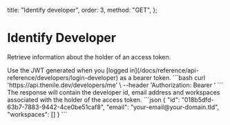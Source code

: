   title: "Identify developer",
  order: 3,
  method: "GET",
};

# Identify Developer

Retrieve information about the holder of an access token.

<Row>
  <Col>
    Use the JWT generated when you [logged in](/docs/reference/api-reference/developers/login-developer) as a bearer token.
  </Col>
  <Col>
    <CodeGroups
      title={"Identify Developer Request"}
      method={"GET"}
      pathname={"/developers/me"}
    >
      ```bash
      curl 'https://api.thenile.dev/developers/me' \
      --header 'Authorization: Bearer <string>'
      ```
    </CodeGroups>
  </Col>
</Row>
<Row>
  <Col>
    The response will contain the developer id, email address and workspaces associated with the holder of the access token.
  </Col>
  <Col>
    <CodeGroups
      title={"Identify Developer Response"}
      response={"200"}
      pathname={"/developers/me"}
    >
      ```json
      {
        "id": "018b5dfd-63b7-7883-9442-4ce0be51caf8",
        "email": "your-email@your-domain.tld",
        "workspaces": []
      }
      ```
    </CodeGroups>
  </Col>
</Row>
